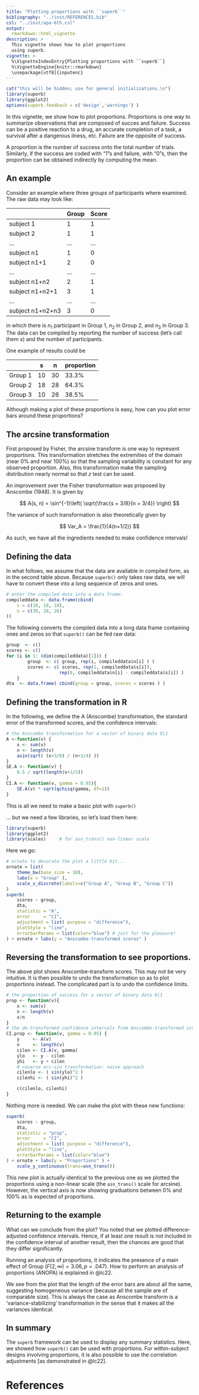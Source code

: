 ```yaml
---
title: "Plotting proportions with ``superb``"
bibliography: "../inst/REFERENCES.bib"
csl: "../inst/apa-6th.csl"
output: 
  rmarkdown::html_vignette
description: >
  This vignette shows how to plot proportions
  using superb.
vignette: >
  %\VignetteIndexEntry{Plotting proportions with ``superb``}
  %\VignetteEngine{knitr::rmarkdown}
  \usepackage[utf8]{inputenc}
---
```



```r
cat("this will be hidden; use for general initializations.\n")
library(superb)
library(ggplot2)
options(superb.feedback = c('design','warnings') )
```

In this vignette, we show how to plot proportions. Proportions is one way
to summarize observations that are composed of succes and failure. Success can be
a positive reaction to a drug, an accurate completion of a task, a survival after
a dangerous ilness, etc. Failure are the opposite of success. 

A proportion is the number of success onto the total number of trials. Similarly,
if the success are coded with "1"s and failure, with "0"s, then the proportion
can be obtained indirectly by computing the mean.

## An example

Consider an example where three groups of participants where examined. The raw
data may look like:

|                 |Group    |Score    |
|-----------------|---------|---------|
|subject 1        |1        | 1       |
|subject 2        |1        | 1       |
|...              |...      |...      |
|subject n1       |1        | 0       |
|subject n1+1     |2        | 0       |
| ...             |...      |...      |
|subject n1+n2    |2        | 1       |
|subject n1+n2+1  |3        | 1       |
|...              |...      |...      |
|subject n1+n2+n3 |3        | 0       |

in which there is $n_1$ participant in Group 1, $n_2$ in Group 2, and $n_3$ in 
Group 3. The data can be compiled by reporting the number of success (let's call
them $s$) and the number of participants. 

One example of results could be 

|               | s    | n    | proportion |
|---------------|------|------|------------|
| Group 1       | 10   | 30   | 33.3%      |
| Group 2       | 18   | 28   | 64.3%      |
| Group 3       | 10   | 26   | 38.5%      |   

Although making a plot of these proportions is easy, how can you plot error bars
around these proportions? 


## The arcsine transformation

First proposed by Fisher, the arcsine transform is one way to represent proportions.
This transformation stretches the extremities of the domain (near 0% and near 100%)
so that the sampling variability is constant for any observed proportion. Also, 
this transformation make the sampling distribution nearly normal so that $z$
test can be used.

An improvement over the Fisher transformation was proposed by Anscombe (1948). It is
given by

$$
A(s, n) = \sin^{-1}\left( \sqrt{\frac{s + 3/8}{n + 3/4}} \right)
$$

The variance of such transformation is also theoretically given by

$$
Var_A = \frac{1}{4(n+1/2)}
$$

As such, we have all the ingredients needed to make confidence intervals!


## Defining the data

In what follows, we assume that the data are available in compiled form, 
as in the second table above. Because ``superb()`` only takes raw
data, we will have to convert these into a long sequence of zeros and ones.

```r
# enter the compiled data into a data frame:
compileddata <- data.frame(cbind(
    s = c(10, 18, 10),
    n = c(30, 28, 26)
))
```

The following converts the compiled data into a long data frame
containing ones and zeros so that ``superb()`` can be fed raw data:

```r
group  <- c()
scores <- c()
for (i in 1: (dim(compileddata)[1])) {
        group  <- c( group, rep(i, compileddata$n[i] ) )
        scores <- c( scores, rep(1, compileddata$s[i]), 
                    rep(0, compileddata$n[i] - compileddata$s[i]) )
    }
dta  <- data.frame( cbind(group = group, scores = scores ) )
```


## Defining the transformation in R

In the following, we define the A (Anscombe) transformation, the standard 
error of the transformed scores, and the confidence intervals:

```r
# the Anscombe transformation for a vector of binary data 0|1
A <-function(v) {
    x <- sum(v)
    n <- length(v)
    asin(sqrt( (x+3/8) / (n+3/4) ))
}   
SE.A <- function(v) {
    0.5 / sqrt(length(v+1/2))
}
CI.A <- function(v, gamma = 0.95){
    SE.A(v) * sqrt(qchisq(gamma, df=1))
}
```

This is all we need to make a basic plot with ``superb()``

... but we need a few libraries, so let's load them here:

```r
library(superb)
library(ggplot2)
library(scales)     # for asn_trans() non-linear scale
```


Here we go:

```r
# ornate to decorate the plot a little bit...
ornate = list( 
    theme_bw(base_size = 10),
    labs(x = "Group" ),
    scale_x_discrete(labels=c("Group A", "Group B", "Group C"))
)
superb(
    scores ~ group,
    dta, 
    statistic = "A", 
    error     = "CI",
    adjustment = list( purpose = "difference"),
    plotStyle = "line",
    errorbarParams = list(color="blue") # just for the pleasure!
) + ornate + labs(y = "Anscombe-transformed scores" )
```

## Reversing the transformation to see proportions.

The above plot shows Anscombe-transform scores. This may not be very
intuitive. It is then possible to undo the transformation so as
to plot proportions instead. The complicated part is to undo the
confidence limits.

```r
# the proportion of success for a vector of binary data 0|1
prop <- function(v){
    x <- sum(v)
    n <- length(v)
    x/n
}
# the de-transformed confidence intervals from Anscombe-transformed scores
CI.prop <- function(v, gamma = 0.95) {
    y     <- A(v)
    n     <- length(v)
    cilen <- CI.A(v, gamma)
    ylo   <- y - cilen
    yhi   <- y + cilen
    # reverse arc-sin transformation: naive approach
    cilenlo <- ( sin(ylo)^2 )
    cilenhi <- ( sin(yhi)^2 )

    c(cilenlo, cilenhi)
}
```

Nothing more is needed. We can make the plot with these new functions:

```r
superb(
    scores ~ group,
    dta, 
    statistic = "prop", 
    error     = "CI",
    adjustment = list( purpose = "difference"),
    plotStyle = "line",
    errorbarParams = list(color="blue")
) + ornate + labs(y = "Proportions" ) + 
    scale_y_continuous(trans=asn_trans())
```

This new plot is actually identical to the previous one as we plotted the 
proportions using a non-linear scale (the ``asn_trans()`` scale for arcsine).
However, the vertical axis is now showing graduations between 0% and 100%
as is expected of proportions.



## Returning to the example

What can we conclude from the plot? You noted that we plotted difference-adjusted
confidence intervals. Hence, if at least one result is not included in the 
confidence interval of another result, then the chances are good that they differ
significantly. 

Running an analysis of proportions, it indicates the presence of a
main effect of Group ($F(2,\infty)= 3.06, p = .047$). How to perform 
an analysis of proportions (ANOPA) is explained in @lc22.

We see from the plot that the length of the error bars are about all the same,
suggesting homogeneous variance (because all the sample are of comparable size).
This is always the case as Anscombe transform is a 'variance-stabilizing' 
transformation in the sense that it makes all the variances identical.


## In summary

The ``superb`` framework can be used to display any summary statistics. Here, 
we showed how ``superb()`` can be used with proportions. For within-subject
designs involving proportions, it is also possible to use the correlation adjustments
[as demonstrated in @lc22].


# References


